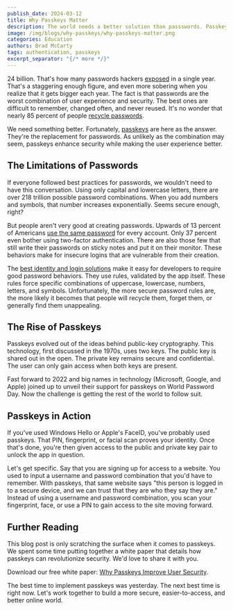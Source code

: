 ```yaml
---
publish_date: 2024-03-12
title: Why Passkeys Matter
description: The world needs a better solution than passswords. Passkeys improve security while also being easier to use.
image: /img/blogs/why-passkeys/why-passkeys-matter.png
categories: Education
authors: Brad McCarty
tags: authentication, passkeys
excerpt_separator: "{/* more */}"
---
```

24 billion. That's how many passwords hackers [exposed](https://us.norton.com/blog/privacy/password-statistics#:~:text=Before%20diving%20into%20the%20nitty,%2C%20weak%2C%20or%20reused%20passwords.) in a single year. That's a staggering enough figure, and even more sobering when you realize that it gets bigger each year. The fact is that passwords are the worst combination of user experience and security. The best ones are difficult to remember, changed often, and never reused. It's no wonder that nearly 85 percent of people [recycle passwords](https://bitwarden.com/blog/a-closer-look-at-password-statistics/#:~:text=Here%20are%20some%20of%20findings,and%20names%20of%20loved%20ones).

We need something better. Fortunately, [passkeys](/guides/what-is-a-passkey) are here as the answer. They're the replacement for passwords. As unlikely as the combination may seem, passkeys enhance security while making the user experience better.

## The Limitations of Passwords

If everyone followed best practices for passwords, we wouldn't need to have this conversation. Using only capital and lowercase letters, there are over 218 trillion possible password combinations. When you add numbers and symbols, that number increases exponentially. Seems secure enough, right?

But people aren't very good at creating passwords. Upwards of 13 percent of Americans [use the same password](https://explodingtopics.com/blog/password-stats) for every account. Only 37 percent even bother using two-factor authentication. There are also those few that still write their passwords on sticky notes and put it on their monitor. These behaviors make for insecure logins that are vulnerable from their creation.

The [best identity and login solutions](/docs/customize/look-and-feel/client-side-password-rule-validation) make it easy for developers to require good password behaviors. They use rules, validated by the app itself. These rules force specific combinations of uppercase, lowercase, numbers, letters, and symbols. Unfortunately, the more secure password rules are, the more likely it becomes that people will recycle them, forget them, or generally find them unappealing.

## The Rise of Passkeys

Passkeys evolved out of the ideas behind public-key cryptography. This technology, first discussed in the 1970s, uses two keys. The public key is shared out in the open. The private key remains secure and confidential. The user can only gain access when both keys are present.

Fast forward to 2022 and big names in technology (Microsoft, Google, and Apple) joined up to unveil their support for passkeys on World Password Day. Now the challenge is getting the rest of the world to follow suit.

## Passkeys in Action

If you've used Windows Hello or Apple's FaceID, you've probably used passkeys. That PIN, fingerprint, or facial scan proves your identity. Once that's done, you're then given access to the public and private key pair to unlock the app in question.

Let's get specific. Say that you are signing up for access to a website. You used to input a username and password combination that you'd have to remember. With passkeys, that same website says "this person is logged in to a secure device, and we can trust that they are who they say they are." Instead of using a username and password combination, you scan your fingerprint, face, or use a PIN to gain access to the site moving forward.

## Further Reading

This blog post is only scratching the surface when it comes to passkeys. We spent some time putting together a white paper that details how passkeys can revolutionize security. We'd love to share it with you.

Download our free white paper: [Why Passkeys Improve User Security](/tech-papers/why-passkeys-improve-user-security-how-to-implement-them/?utm_medium=organic&utm_source=blog&utm_campaign=passkeys_whitepaper).

The best time to implement passkeys was yesterday. The next best time is right now. Let's work together to build a more secure, easier-to-access, and better online world.

